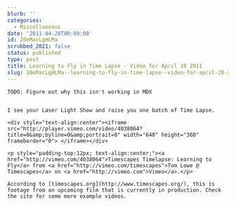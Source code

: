 ```yaml
---
blurb: ''
categories:
  - Miscellaneous
date: '2011-04-28T00:00:00'
id: 20eMacLgHLMa
scrubbed_2021: false
status: published
type: post
title: Learning to Fly in Time Lapse - Video for April 28 2011
slug: 20eMacLgHLMa--learning-to-fly-in-time-lapse--video-for-april-28-2011
---
```


```
TODO: Figure out why this isn't working in MDX


I see your Laser Light Show and raise you one batch of Time Lapse.

<div style="text-align:center"><iframe src="http://player.vimeo.com/video/4038064?title=0&amp;byline=0&amp;portrait=0" width="640" height="360" frameborder="0"> </iframe></div>

<p style="padding-top:12px; text-align:center;"><a href="http://vimeo.com/4038064">Timescapes Timelapse: Learning to Fly</a> from <a href="http://vimeo.com/timescapes">Tom Lowe @ Timescapes</a> on <a href="http://vimeo.com">Vimeo</a>.</p>

According to [timescapes.org](http://www.timescapes.org/), this is footage from an upcoming film that is currently in production. Check the site for some more example videos.
```

